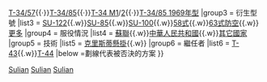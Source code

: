 {{Military navigation
|style=wide
|name= T-34坦克
|title= [[T-34坦克]]
|image= [[File:T-34_prototypes.jpg|200px|無框]]
|group1 = 原型車
|list1  = [[A系坦克|<u>A-20/A-30</u>/A-32]]
|group2 =T-34子型號
|list2  =[[T-34坦克衍生型號列表#T-34/76|T-34/76]]{{·}}[[T-34坦克衍生型號列表#T-34/57|T-34/57]]{{·}}[[T-34坦克衍生型號列表#T-34/85|T-34/85]]{{·}}[[T-34坦克衍生型號列表#T-34/85 M1|T-34 M1]]/[[T-34坦克衍生型號列表#T-34/85 M2|2]]{{·}}[[T-34坦克|T-34/85 1969年型]]
|group3 = 衍生型號
|list3  = [[SU-122]]{{.w}}[[SU-85驅逐戰車|SU-85]]{{.w}}[[SU-100驅逐戰車|SU-100]]{{.w}}[[58式坦克|58式]]{{.w}}[[63式自行防空炮|63式防空]]{{.w}}[[T-34坦克衍生型號列表|更多]]
|group4 = 服役情況
|list4  = [[T-34坦克#.E6.9C.8D.E5.BD.B9|蘇聯]]{{.w}}[[T-34坦克在中華人民共和國|中華人民共和國]]{{.w}}[[T-34坦克在蘇聯以外國家中的使用情況|其它國家]]
|group5 = 技術
|list5  = [[克里斯蒂懸掛]]{{.w}}
{{link-en|傾斜裝甲|Sloped armour}}
|group6 = 繼任者
|list6  = [[T-43戰車|T-43]]{{.w}}[[T-44]]
|below =劃線代表被否決的方案
}}
<noinclude>
[[Category:武器模板|Sulian]]
[[Category:蘇聯模板|Sulian]]
[[Category:蘇聯軍事模板|Sulian]]
</noinclude>